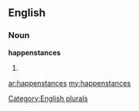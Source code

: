 ==English==

===Noun===
'''happenstances'''

# {{plural of|[[happenstance]]}}

[[Category:English plurals]]

[[ar:happenstances]]
[[my:happenstances]]